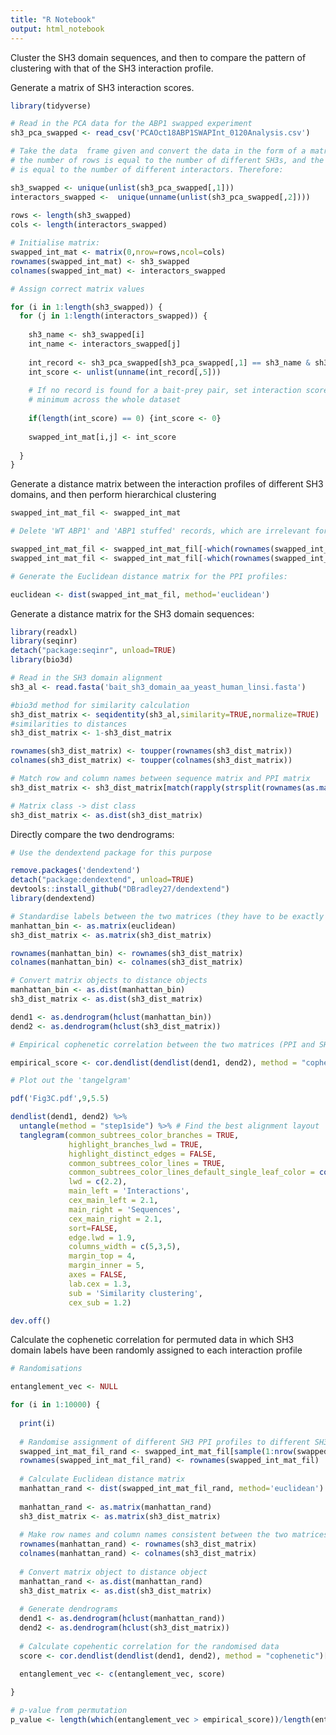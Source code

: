 ```yaml
---
title: "R Notebook"
output: html_notebook
---
```


Cluster the SH3 domain sequences, and then to compare the pattern of clustering with that of the SH3 interaction profile. 

Generate a matrix of SH3 interaction scores. 

```r

library(tidyverse)

# Read in the PCA data for the ABP1 swapped experiment
sh3_pca_swapped <- read_csv('PCAOct18ABP1SWAPInt_0120Analysis.csv')

# Take the data  frame given and convert the data in the form of a matrix where
# the number of rows is equal to the number of different SH3s, and the number of columns
# is equal to the number of different interactors. Therefore:

sh3_swapped <- unique(unlist(sh3_pca_swapped[,1]))
interactors_swapped <-  unique(unname(unlist(sh3_pca_swapped[,2]))) 
  
rows <- length(sh3_swapped)
cols <- length(interactors_swapped)

# Initialise matrix:
swapped_int_mat <- matrix(0,nrow=rows,ncol=cols)
rownames(swapped_int_mat) <- sh3_swapped
colnames(swapped_int_mat) <- interactors_swapped

# Assign correct matrix values

for (i in 1:length(sh3_swapped)) {
  for (j in 1:length(interactors_swapped)) {
  
    sh3_name <- sh3_swapped[i]
    int_name <- interactors_swapped[j]
  
    int_record <- sh3_pca_swapped[sh3_pca_swapped[,1] == sh3_name & sh3_pca_swapped[,2] == int_name,] 
    int_score <- unlist(unname(int_record[,5]))
    
    # If no record is found for a bait-prey pair, set interaction score to 
    # minimum across the whole dataset
    
    if(length(int_score) == 0) {int_score <- 0}
    
    swapped_int_mat[i,j] <- int_score
    
  }
}

```

Generate a distance matrix between the interaction profiles of different SH3 domains, and then perform
hierarchical clustering

```r

swapped_int_mat_fil <- swapped_int_mat 

# Delete 'WT ABP1' and 'ABP1 stuffed' records, which are irrelevant for this analysis 

swapped_int_mat_fil <- swapped_int_mat_fil[-which(rownames(swapped_int_mat_fil) == 'ABP1 Stuffed'),]
swapped_int_mat_fil <- swapped_int_mat_fil[-which(rownames(swapped_int_mat_fil) == 'ABP1'),]

# Generate the Euclidean distance matrix for the PPI profiles:

euclidean <- dist(swapped_int_mat_fil, method='euclidean')

```

Generate a distance matrix for the SH3 domain sequences:

```r

library(readxl)
library(seqinr)
detach("package:seqinr", unload=TRUE)
library(bio3d)

# Read in the SH3 domain alignment    
sh3_al <- read.fasta('bait_sh3_domain_aa_yeast_human_linsi.fasta')

#bio3d method for similarity calculation
sh3_dist_matrix <- seqidentity(sh3_al,similarity=TRUE,normalize=TRUE)
#similarities to distances
sh3_dist_matrix <- 1-sh3_dist_matrix

rownames(sh3_dist_matrix) <- toupper(rownames(sh3_dist_matrix))
colnames(sh3_dist_matrix) <- toupper(colnames(sh3_dist_matrix))

# Match row and column names between sequence matrix and PPI matrix
sh3_dist_matrix <- sh3_dist_matrix[match(rapply(strsplit(rownames(as.matrix(euclidean)),split=' '), function(x) x[1]),rownames(sh3_dist_matrix)),match(rapply(strsplit(rownames(as.matrix(euclidean)),split=' '), function(x) x[1]),rownames(sh3_dist_matrix))]

# Matrix class -> dist class                                   
sh3_dist_matrix <- as.dist(sh3_dist_matrix)

```

Directly compare the two dendrograms:

```r

# Use the dendextend package for this purpose

remove.packages('dendextend')
detach("package:dendextend", unload=TRUE)
devtools::install_github("DBradley27/dendextend")
library(dendextend)

# Standardise labels between the two matrices (they have to be exactly the same)
manhattan_bin <- as.matrix(euclidean)
sh3_dist_matrix <- as.matrix(sh3_dist_matrix)

rownames(manhattan_bin) <- rownames(sh3_dist_matrix)
colnames(manhattan_bin) <- colnames(sh3_dist_matrix)

# Convert matrix objects to distance objects
manhattan_bin <- as.dist(manhattan_bin)
sh3_dist_matrix <- as.dist(sh3_dist_matrix)

dend1 <- as.dendrogram(hclust(manhattan_bin))
dend2 <- as.dendrogram(hclust(sh3_dist_matrix))

# Empirical cophenetic correlation between the two matrices (PPI and SH3 domain)

empirical_score <- cor.dendlist(dendlist(dend1, dend2), method = "cophenetic")[1,2]

# Plot out the 'tangelgram'

pdf('Fig3C.pdf',9,5.5)

dendlist(dend1, dend2) %>%
  untangle(method = "step1side") %>% # Find the best alignment layout
  tanglegram(common_subtrees_color_branches = TRUE,
             highlight_branches_lwd = TRUE,
             highlight_distinct_edges = FALSE,
             common_subtrees_color_lines = TRUE,
             common_subtrees_color_lines_default_single_leaf_color = colors()[355],
             lwd = c(2.2),
             main_left = 'Interactions',
             cex_main_left = 2.1,
             main_right = 'Sequences',
             cex_main_right = 2.1,
             sort=FALSE,
             edge.lwd = 1.9,
             columns_width = c(5,3,5),
             margin_top = 4,
             margin_inner = 5,
             axes = FALSE, 
             lab.cex = 1.3,
             sub = 'Similarity clustering',
             cex_sub = 1.2)

dev.off()

```

Calculate the cophenetic correlation for permuted data in which SH3 domain labels
have been randomly assigned to each interaction profile

```r

# Randomisations

entanglement_vec <- NULL

for (i in 1:10000) {
  
  print(i)
  
  # Randomise assignment of different SH3 PPI profiles to different SH3 domain labels
  swapped_int_mat_fil_rand <- swapped_int_mat_fil[sample(1:nrow(swapped_int_mat_fil),nrow(swapped_int_mat_fil),replace=FALSE),]
  rownames(swapped_int_mat_fil_rand) <- rownames(swapped_int_mat_fil)
  
  # Calculate Euclidean distance matrix
  manhattan_rand <- dist(swapped_int_mat_fil_rand, method='euclidean')
  
  manhattan_rand <- as.matrix(manhattan_rand)
  sh3_dist_matrix <- as.matrix(sh3_dist_matrix)
  
  # Make row names and column names consistent between the two matrices
  rownames(manhattan_rand) <- rownames(sh3_dist_matrix)
  colnames(manhattan_rand) <- colnames(sh3_dist_matrix)
  
  # Convert matrix object to distance object
  manhattan_rand <- as.dist(manhattan_rand)
  sh3_dist_matrix <- as.dist(sh3_dist_matrix)
  
  # Generate dendrograms
  dend1 <- as.dendrogram(hclust(manhattan_rand))
  dend2 <- as.dendrogram(hclust(sh3_dist_matrix))
  
  # Calculate copehentic correlation for the randomised data
  score <- cor.dendlist(dendlist(dend1, dend2), method = "cophenetic")[1,2] 

  entanglement_vec <- c(entanglement_vec, score)
  
}

# p-value from permutation
p_value <- length(which(entanglement_vec > empirical_score))/length(entanglement_vec)

```



